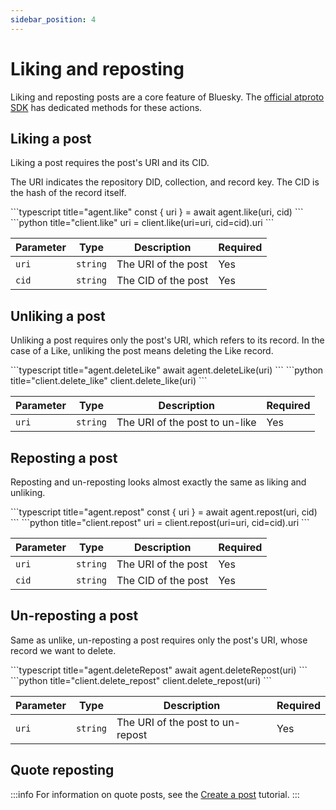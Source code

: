 ```yaml
---
sidebar_position: 4
---
```



# Liking and reposting

Liking and reposting posts are a core feature of Bluesky. The [official atproto SDK](https://www.npmjs.com/package/@atproto/api) has dedicated methods for these actions.

## Liking a post

Liking a post requires the post's URI and its CID.

The URI indicates the repository DID, collection, and record key. The CID is the hash of the record itself.

<Tabs groupId="sdk">
  <TabItem value="ts" label="TypeScript">
    ```typescript title="agent.like"
      const { uri } = await agent.like(uri, cid)
    ```
  </TabItem>
  <TabItem value="python" label="Python">
    ```python title="client.like"
      uri = client.like(uri=uri, cid=cid).uri
    ```
  </TabItem>
</Tabs>

| Parameter | Type     | Description         | Required |
| --------- | -------- | ------------------- | -------- |
| `uri`     | `string` | The URI of the post | Yes      |
| `cid`     | `string` | The CID of the post | Yes      |

## Unliking a post

Unliking a post requires only the post's URI, which refers to its record.
In the case of a Like, unliking the post means deleting the Like record.

<Tabs groupId="sdk">
  <TabItem value="ts" label="TypeScript">
    ```typescript title="agent.deleteLike"
      await agent.deleteLike(uri)
    ```
  </TabItem>
  <TabItem value="python" label="Python">
    ```python title="client.delete_like"
      client.delete_like(uri)
    ```
  </TabItem>
</Tabs>

| Parameter | Type     | Description                    | Required |
| --------- | -------- | ------------------------------ | -------- |
| `uri`     | `string` | The URI of the post to un-like | Yes      |

## Reposting a post

Reposting and un-reposting looks almost exactly the same as liking and
unliking.

<Tabs groupId="sdk">
  <TabItem value="ts" label="TypeScript">
    ```typescript title="agent.repost"
      const { uri } = await agent.repost(uri, cid)
    ```
  </TabItem>
  <TabItem value="python" label="Python">
    ```python title="client.repost"
      uri = client.repost(uri=uri, cid=cid).uri
    ```
  </TabItem>
</Tabs>

| Parameter | Type     | Description         | Required |
| --------- | -------- | ------------------- | -------- |
| `uri`     | `string` | The URI of the post | Yes      |
| `cid`     | `string` | The CID of the post | Yes      |

## Un-reposting a post

Same as unlike, un-reposting a post requires only the post's URI, whose record
we want to delete.

<Tabs groupId="sdk">
  <TabItem value="ts" label="TypeScript">
    ```typescript title="agent.deleteRepost"
      await agent.deleteRepost(uri)
    ```
  </TabItem>
  <TabItem value="python" label="Python">
    ```python title="client.delete_repost"
      client.delete_repost(uri)
    ```
  </TabItem>
</Tabs>

| Parameter | Type     | Description                      | Required |
| --------- | -------- | -------------------------------- | -------- |
| `uri`     | `string` | The URI of the post to un-repost | Yes      |

## Quote reposting

:::info
For information on quote posts, see the [Create a
post](/docs/tutorials/creating-a-post#quote-posts) tutorial.
:::
